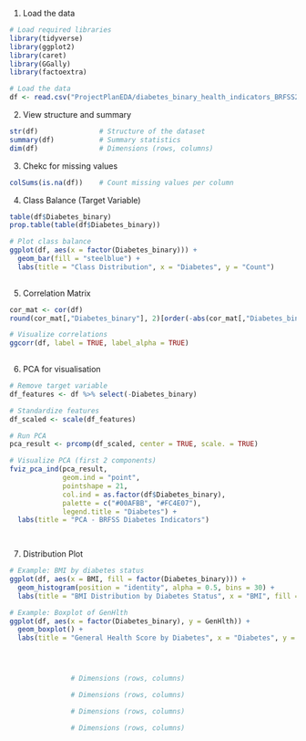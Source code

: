 1. Load the data
```r
# Load required libraries
library(tidyverse)
library(ggplot2)
library(caret)
library(GGally)
library(factoextra)

# Load the data
df <- read.csv("ProjectPlanEDA/diabetes_binary_health_indicators_BRFSS2015.csv")
```

2. View structure and summary
```r
str(df)               # Structure of the dataset
summary(df)           # Summary statistics
dim(df)               # Dimensions (rows, columns)
```

3. Chekc for missing values
```r
colSums(is.na(df))    # Count missing values per column        
```

4. Class Balance (Target Variable)
```r
table(df$Diabetes_binary)
prop.table(table(df$Diabetes_binary))

# Plot class balance
ggplot(df, aes(x = factor(Diabetes_binary))) +
  geom_bar(fill = "steelblue") +
  labs(title = "Class Distribution", x = "Diabetes", y = "Count")
     
```

5. Correlation Matrix
```r
cor_mat <- cor(df)
round(cor_mat[,"Diabetes_binary"], 2)[order(-abs(cor_mat[,"Diabetes_binary"]))]

# Visualize correlations
ggcorr(df, label = TRUE, label_alpha = TRUE)
               
```

6. PCA for visualisation
```r
# Remove target variable
df_features <- df %>% select(-Diabetes_binary)

# Standardize features
df_scaled <- scale(df_features)

# Run PCA
pca_result <- prcomp(df_scaled, center = TRUE, scale. = TRUE)

# Visualize PCA (first 2 components)
fviz_pca_ind(pca_result,
             geom.ind = "point",
             pointshape = 21,
             col.ind = as.factor(df$Diabetes_binary),
             palette = c("#00AFBB", "#FC4E07"),
             legend.title = "Diabetes") +
  labs(title = "PCA - BRFSS Diabetes Indicators")

              
```

7. Distribution Plot
```r
# Example: BMI by diabetes status
ggplot(df, aes(x = BMI, fill = factor(Diabetes_binary))) +
  geom_histogram(position = "identity", alpha = 0.5, bins = 30) +
  labs(title = "BMI Distribution by Diabetes Status", x = "BMI", fill = "Diabetes")

# Example: Boxplot of GenHlth
ggplot(df, aes(x = factor(Diabetes_binary), y = GenHlth)) +
  geom_boxplot() +
  labs(title = "General Health Score by Diabetes", x = "Diabetes", y = "GenHlth")            
```

```r
               
```

```r
              
```

```r
               
```
```r
               # Dimensions (rows, columns)
```

```r
               # Dimensions (rows, columns)
```

```r
               # Dimensions (rows, columns)
```

```r
               # Dimensions (rows, columns)
```